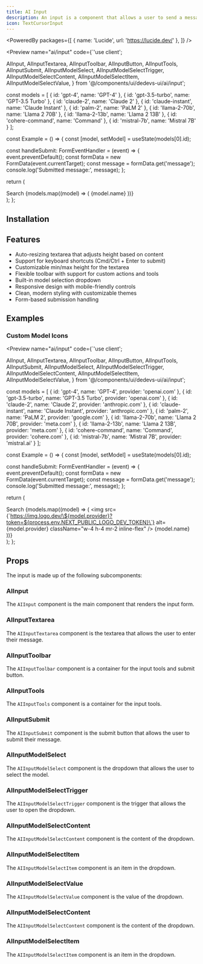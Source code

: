 ```yaml
---
title: AI Input
description: An input is a component that allows a user to send a message to a large language model.
icon: TextCursorInput
---
```


<PoweredBy packages={[
  { name: 'Lucide', url: 'https://lucide.dev/' },
]} />

<Preview name="ai/input" code={`'use client';

  AIInput,
  AIInputTextarea,
  AIInputToolbar,
  AIInputButton,
  AIInputTools,
  AIInputSubmit,
  AIInputModelSelect,
  AIInputModelSelectTrigger,
  AIInputModelSelectContent,
  AIInputModelSelectItem,
  AIInputModelSelectValue,
} from '@/components/ui/dedevs-ui/ai/input';

const models = [
  { id: 'gpt-4', name: 'GPT-4' },
  { id: 'gpt-3.5-turbo', name: 'GPT-3.5 Turbo' },
  { id: 'claude-2', name: 'Claude 2' },
  { id: 'claude-instant', name: 'Claude Instant' },
  { id: 'palm-2', name: 'PaLM 2' },
  { id: 'llama-2-70b', name: 'Llama 2 70B' },
  { id: 'llama-2-13b', name: 'Llama 2 13B' },
  { id: 'cohere-command', name: 'Command' },
  { id: 'mistral-7b', name: 'Mistral 7B'  }
];

const Example = () => {
  const [model, setModel] = useState<string>(models[0].id);

  const handleSubmit: FormEventHandler<HTMLFormElement> = (event) => {
    event.preventDefault();
    const formData = new FormData(event.currentTarget);
    const message = formData.get('message');
    console.log('Submitted message:', message);
  };

  return (
    <div className="flex w-full h-screen items-end justify-center gap-4 bg-primary p-8">
      <AIInput onSubmit={handleSubmit}>
        <AIInputTextarea />
        <AIInputToolbar>
          <AIInputTools>
            <AIInputButton>
              <PlusIcon size={16} />
            </AIInputButton>
            <AIInputButton>
              <MicIcon size={16} />
            </AIInputButton>
            <AIInputButton>
              <GlobeIcon size={16} />
              <span>Search</span>
            </AIInputButton>
            <AIInputModelSelect value={model} onValueChange={setModel}>
              <AIInputModelSelectTrigger>
                <AIInputModelSelectValue />
              </AIInputModelSelectTrigger>
              <AIInputModelSelectContent>
                {models.map((model) => (
                  <AIInputModelSelectItem key={model.id} value={model.id}>
                    {model.name}
                  </AIInputModelSelectItem>
                ))}
              </AIInputModelSelectContent>
            </AIInputModelSelect>
          </AIInputTools>
          <AIInputSubmit>
            <SendIcon size={16} />
          </AIInputSubmit>
        </AIInputToolbar>
      </AIInput>
    </div>
  );
};


## Installation

<Installer packageName="ai" />

## Features

- Auto-resizing textarea that adjusts height based on content
- Support for keyboard shortcuts (Cmd/Ctrl + Enter to submit)
- Customizable min/max height for the textarea
- Flexible toolbar with support for custom actions and tools
- Built-in model selection dropdown
- Responsive design with mobile-friendly controls
- Clean, modern styling with customizable themes
- Form-based submission handling

## Examples

### Custom Model Icons

<Preview name="ai/input" code={`'use client';

  AIInput,
  AIInputTextarea,
  AIInputToolbar,
  AIInputButton,
  AIInputTools,
  AIInputSubmit,
  AIInputModelSelect,
  AIInputModelSelectTrigger,
  AIInputModelSelectContent,
  AIInputModelSelectItem,
  AIInputModelSelectValue,
} from '@/components/ui/dedevs-ui/ai/input';

const models = [
  { id: 'gpt-4', name: 'GPT-4', provider: 'openai.com' },
  { id: 'gpt-3.5-turbo', name: 'GPT-3.5 Turbo', provider: 'openai.com' },
  { id: 'claude-2', name: 'Claude 2', provider: 'anthropic.com' },
  { id: 'claude-instant', name: 'Claude Instant', provider: 'anthropic.com' },
  { id: 'palm-2', name: 'PaLM 2', provider: 'google.com' },
  { id: 'llama-2-70b', name: 'Llama 2 70B', provider: 'meta.com' },
  { id: 'llama-2-13b', name: 'Llama 2 13B', provider: 'meta.com' },
  { id: 'cohere-command', name: 'Command', provider: 'cohere.com' },
  { id: 'mistral-7b', name: 'Mistral 7B', provider: 'mistral.ai' }
];

const Example = () => {
  const [model, setModel] = useState<string>(models[0].id);

  const handleSubmit: FormEventHandler<HTMLFormElement> = (event) => {
    event.preventDefault();
    const formData = new FormData(event.currentTarget);
    const message = formData.get('message');
    console.log('Submitted message:', message);
  };

  return (
    <div className="flex w-full h-screen items-end justify-center gap-4 bg-primary p-8">
      <AIInput onSubmit={handleSubmit}>
        <AIInputTextarea />
        <AIInputToolbar>
          <AIInputTools>
            <AIInputButton>
              <PlusIcon size={16} />
            </AIInputButton>
            <AIInputButton>
              <MicIcon size={16} />
            </AIInputButton>
            <AIInputButton>
              <GlobeIcon size={16} />
              <span>Search</span>
            </AIInputButton>
            <AIInputModelSelect value={model} onValueChange={setModel}>
              <AIInputModelSelectTrigger>
                <AIInputModelSelectValue />
              </AIInputModelSelectTrigger>
              <AIInputModelSelectContent>
                {models.map((model) => (
                  <AIInputModelSelectItem key={model.id} value={model.id}>
                    <img
                      src={\`https://img.logo.dev/\${model.provider}?token=${process.env.NEXT_PUBLIC_LOGO_DEV_TOKEN}\`}
                      alt={model.provider}
                      className="w-4 h-4 mr-2 inline-flex"
                    />
                    {model.name}
                  </AIInputModelSelectItem>
                ))}
              </AIInputModelSelectContent>
            </AIInputModelSelect>
          </AIInputTools>
          <AIInputSubmit>
            <SendIcon size={16} />
          </AIInputSubmit>
        </AIInputToolbar>
      </AIInput>
    </div>
  );
};


## Props

The input is made up of the following subcomponents:

### AIInput

The `AIInput` component is the main component that renders the input form.

<AutoTypeTable path="node_modules/@repo/ai/input.tsx" name="AIInputProps" />

### AIInputTextarea

The `AIInputTextarea` component is the textarea that allows the user to enter their message.

<AutoTypeTable path="node_modules/@repo/ai/input.tsx" name="AIInputTextareaProps" />

### AIInputToolbar

The `AIInputToolbar` component is a container for the input tools and submit button.

<AutoTypeTable path="node_modules/@repo/ai/input.tsx" name="AIInputToolbarProps" />

### AIInputTools

The `AIInputTools` component is a container for the input tools.

<AutoTypeTable path="node_modules/@repo/ai/input.tsx" name="AIInputToolsProps" />

### AIInputSubmit

The `AIInputSubmit` component is the submit button that allows the user to submit their message.

<AutoTypeTable path="node_modules/@repo/ai/input.tsx" name="AIInputSubmitProps" />

### AIInputModelSelect

The `AIInputModelSelect` component is the dropdown that allows the user to select the model.

<AutoTypeTable path="node_modules/@repo/ai/input.tsx" name="AIInputModelSelectProps" />

### AIInputModelSelectTrigger

The `AIInputModelSelectTrigger` component is the trigger that allows the user to open the dropdown.

<AutoTypeTable path="node_modules/@repo/ai/input.tsx" name="AIInputModelSelectTriggerProps" />

### AIInputModelSelectContent

The `AIInputModelSelectContent` component is the content of the dropdown.

<AutoTypeTable path="node_modules/@repo/ai/input.tsx" name="AIInputModelSelectContentProps" />

### AIInputModelSelectItem

The `AIInputModelSelectItem` component is an item in the dropdown.

<AutoTypeTable path="node_modules/@repo/ai/input.tsx" name="AIInputModelSelectItemProps" />

### AIInputModelSelectValue

The `AIInputModelSelectValue` component is the value of the dropdown.

<AutoTypeTable path="node_modules/@repo/ai/input.tsx" name="AIInputModelSelectValueProps" />

### AIInputModelSelectContent

The `AIInputModelSelectContent` component is the content of the dropdown.

<AutoTypeTable path="node_modules/@repo/ai/input.tsx" name="AIInputModelSelectContentProps" />

### AIInputModelSelectItem

The `AIInputModelSelectItem` component is an item in the dropdown.

<AutoTypeTable path="node_modules/@repo/ai/input.tsx" name="AIInputModelSelectItemProps" />
